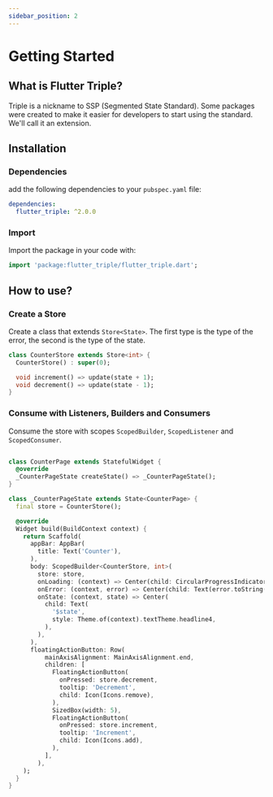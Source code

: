 ```yaml
---
sidebar_position: 2
---
```


# Getting Started

## What is Flutter Triple?

Triple is a nickname to SSP (Segmented State Standard).
Some packages were created to make it easier for developers to start using the standard. We'll call it an extension.


## Installation

### Dependencies

add the following dependencies to your `pubspec.yaml` file:

```yaml
dependencies:
  flutter_triple: ^2.0.0
```

### Import

Import the package in your code with:
```dart
import 'package:flutter_triple/flutter_triple.dart';
```

## How to use?

### Create a Store

Create a class that extends `Store<State>`.
The first type is the type of the error, the second is the type of the state.


```dart
class CounterStore extends Store<int> {
  CounterStore() : super(0);

  void increment() => update(state + 1);
  void decrement() => update(state - 1);
}
```

### Consume with Listeners, Builders and Consumers

Consume the store with scopes `ScopedBuilder`, `ScopedListener` and `ScopedConsumer`.

```dart

class CounterPage extends StatefulWidget {
  @override
  _CounterPageState createState() => _CounterPageState();
}

class _CounterPageState extends State<CounterPage> {
  final store = CounterStore();

  @override
  Widget build(BuildContext context) {
    return Scaffold(
      appBar: AppBar(
        title: Text('Counter'),
      ),
      body: ScopedBuilder<CounterStore, int>(
        store: store,
        onLoading: (context) => Center(child: CircularProgressIndicator()),
        onError: (context, error) => Center(child: Text(error.toString())),
        onState: (context, state) => Center(
          child: Text(
            '$state',
            style: Theme.of(context).textTheme.headline4,
          ),
        ),
      ),
      floatingActionButton: Row(
          mainAxisAlignment: MainAxisAlignment.end,
          children: [
            FloatingActionButton(
              onPressed: store.decrement,
              tooltip: 'Decrement',
              child: Icon(Icons.remove),
            ),
            SizedBox(width: 5),
            FloatingActionButton(
              onPressed: store.increment,
              tooltip: 'Increment',
              child: Icon(Icons.add),
            ),
          ],
        ),
    );
  }
}

```



